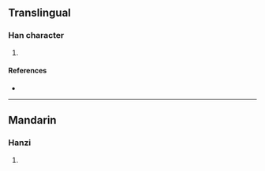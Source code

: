 {{character info/new}}
==Translingual==

===Han character===
{{Han char|rn=86|rad=火|as=15|sn=19|four=|canj=FFF,XXFFF|ids=⿱⿲火言火火}}

# {{defn|Han|sort=火15}}

====References====
* {{Han ref|kx=0687.040|dkj=19561|hdz=32246.020|uh=7215|ud=29205}}

----

==Mandarin==

===Hanzi===
{{cmn-hanzi|pin=[[xiè]] ([[xie4]])|wg=hsieh<sup>4</sup>}}

# {{defn|lang=cmn|sort=火15}}